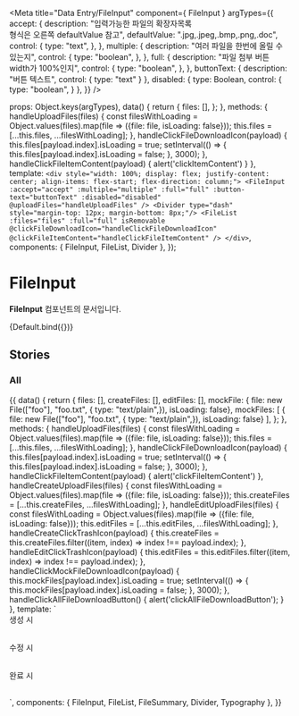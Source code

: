 
<Meta
  title="Data Entry/FileInput"
  component={ FileInput }
  argTypes={{
    accept: {
      description: "입력가능한 파일의 확장자목록<br/>형식은 오른쪽 defaultValue 참고",
      defaultValue: ".jpg,.jpeg,.bmp,.png,.doc",
      control: {
        type: "text",
      },
    },
    multiple: {
      description: "여러 파일을 한번에 올릴 수 있는지",
      control: {
        type: "boolean",
      },
    },
    full: {
      description: "파일 첨부 버튼 width가 100%인지",
      control: {
        type: "boolean",
      },
    },
    buttonText: {
      description: "버튼 텍스트",
      control: {
          type: "text"
      }
    },
    disabled: {
      type: Boolean,
      control: {
        type: "boolean",
      }
    },
  }}
/>

  props: Object.keys(argTypes),
  data() {
      return {
          files: [],
      };
  },
  methods: {
    handleUploadFiles(files) {
        const filesWithLoading = Object.values(files).map(file => ({file: file, isLoading: false}));
        this.files = [...this.files, ...filesWithLoading];
    },
    handleClickFileDownloadIcon(payload) {
        this.files[payload.index].isLoading = true;
        setInterval(() => {
            this.files[payload.index].isLoading = false;
        }, 3000);
    },
    handleClickFileItemContent(payload) {
        alert('clickItemContent')
    }
  },
  template: `<div style="width: 100%; display: flex; justify-content: center; align-items: flex-start; flex-direction: column;">
                 <FileInput
                    :accept="accept"
                    :multiple="multiple"
                    :full="full"
                    :button-text="buttonText"
                    :disabled="disabled"
                    @uploadFiles="handleUploadFiles"
                 />
                 <Divider type="dash" style="margin-top: 12px; margin-bottom: 8px;"/>
                 <FileList :files="files"
                    :full="full"
                    isRemovable
                    @clickFileDownloadIcon="handleClickFileDownloadIcon"
                    @clickFileItemContent="handleClickFileItemContent"
                 />
              </div>`,
   components: { FileInput, FileList, Divider },
});

# FileInput

**FileInput** 컴포넌트의 문서입니다.

<Story name="Default" height="100px">
  {Default.bind({})}
</Story>

<ArgsTable story="Default" />

## Stories
### All

<Canvas>
    <Story name="All" height="100px">
        {{
          data() {
              return {
                  files: [],
                  createFiles: [],
                  editFiles: [],
                  mockFile: { file: new File(["foo"], "foo.txt", { type: "text/plain",}), isLoading: false},
                  mockFiles: [ { file: new File(["foo"], "foo.txt", { type: "text/plain",}), isLoading: false} ],
              };
          },
          methods: {
            handleUploadFiles(files) {
                const filesWithLoading = Object.values(files).map(file => ({file: file, isLoading: false}));
                this.files = [...this.files, ...filesWithLoading];
            },
            handleClickFileDownloadIcon(payload) {
                this.files[payload.index].isLoading = true;
                setInterval(() => {
                    this.files[payload.index].isLoading = false;
                }, 3000);
            },
            handleClickFileItemContent(payload) {
                alert('clickFileItemContent')
            },
            handleCreateUploadFiles(files) {
               const filesWithLoading = Object.values(files).map(file => ({file: file, isLoading: false}));
               this.createFiles = [...this.createFiles, ...filesWithLoading];
            },
            handleEditUploadFiles(files) {
                const filesWithLoading = Object.values(files).map(file => ({file: file, isLoading: false}));
                this.editFiles = [...this.editFiles, ...filesWithLoading];
            },
            handleCreateClickTrashIcon(payload) {
                this.createFiles = this.createFiles.filter((item, index) => index !== payload.index);
            },
            handleEditClickTrashIcon(payload) {
                this.editFiles = this.editFiles.filter((item, index) => index !== payload.index);
            },
            handleClickMockFileDownloadIcon(payload) {
                this.mockFiles[payload.index].isLoading = true;
                setInterval(() => {
                    this.mockFiles[payload.index].isLoading = false;
                }, 3000);
             },
             handleClickAllFileDownloadButton() {
                alert('clickAllFileDownloadButton');
             }
          },
            template: `<div style="width: 100%; display: flex; justify-content: center; align-items: center; flex-direction: column;">
                        <div style="width: 100%; margin-bottom: 30px;">
                            <Typography type="body2">생성 시</Typography>
                            <FileInput full
                              @uploadFiles="handleCreateUploadFiles"
                            />
                            <Divider type="dash" style="margin-top: 12px; margin-bottom: 8px;"/>
                            <FileList :files="createFiles" isRemovable @clickFileTrashIcon="handleCreateClickTrashIcon" @clickFileItemContent="handleClickFileItemContent"/>
                        </div>
                        <div style="width: 100%; margin-bottom: 30px;">
                            <Typography type="body2">수정 시</Typography>
                            <FileInput full
                              @uploadFiles="handleEditUploadFiles"
                            />
                            <Divider type="dash" style="margin-top: 12px; margin-bottom: 8px;"/>
                            <FileList :files="editFiles" isRemovable @clickFileTrashIcon="handleEditClickTrashIcon" @clickFileItemContent="handleClickFileItemContent"/>
                        </div>
                         <div style="width: 100%; margin-bottom: 30px;">
                            <Typography type="body2">완료 시</Typography>
                            <FileSummary :length="mockFiles.length" @clickAllFileDownloadButton="handleClickAllFileDownloadButton"/>
                            <Divider type="dash" style="margin-top: 12px; margin-bottom: 8px;"/>
                            <FileList :files="mockFiles" @clickFileDownloadIcon="handleClickMockFileDownloadIcon" @clickFileItemContent="handleClickFileItemContent"/>
                        </div>
                      </div>`,
             components: { FileInput, FileList, FileSummary, Divider, Typography },
        }}
    </Story>
</Canvas>
